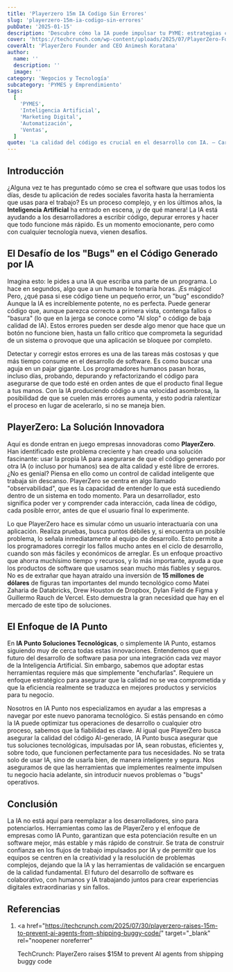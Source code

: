 ```yaml
---
title: 'Playerzero 15m IA Codigo Sin Errores'
slug: 'playerzero-15m-ia-codigo-sin-errores'
pubDate: '2025-01-15'
description: 'Descubre cómo la IA puede impulsar tu PYME: estrategias concretas de marketing, automatización y datos para aumentar ventas.'
cover: 'https://techcrunch.com/wp-content/uploads/2025/07/PlayerZero-Founder-and-CEO-Animesh-Koratana.jpg?w=1024'
coverAlt: 'PlayerZero Founder and CEO Animesh Koratana'
author:
  name: ''
  description: ''
  image: ''
category: 'Negocios y Tecnología'
subcategory: 'PYMES y Emprendimiento'
tags:
  [
    'PYMES',
    'Inteligencia Artificial',
    'Marketing Digital',
    'Automatización',
    'Ventas',
  ]
quote: 'La calidad del código es crucial en el desarrollo con IA. — Carlos Monnery'
---
```

<h2 id="introduccion">Introducción</h2>

¿Alguna vez te has preguntado cómo se crea el software que usas todos los días, desde tu aplicación de redes sociales favorita hasta la herramienta que usas para el trabajo? Es un proceso complejo, y en los últimos años, la <strong>Inteligencia Artificial</strong> ha entrado en escena, ¡y de qué manera! La IA está ayudando a los desarrolladores a escribir código, depurar errores y hacer que todo funcione más rápido. Es un momento emocionante, pero como con cualquier tecnología nueva, vienen desafíos.

<h2 id="el-desafio-de-los-bugs-en-el-codigo-generado-por-ia">
  El Desafío de los "Bugs" en el Código Generado por IA
</h2>

Imagina esto: le pides a una IA que escriba una parte de un programa. Lo hace en segundos, algo que a un humano le tomaría horas. ¡Es mágico! Pero, ¿qué pasa si ese código tiene un pequeño error, un "bug" escondido? Aunque la IA es increíblemente potente, no es perfecta. Puede generar código que, aunque parezca correcto a primera vista, contenga fallos o "basura" (lo que en la jerga se conoce como "AI slop" o código de baja calidad de IA). Estos errores pueden ser desde algo menor que hace que un botón no funcione bien, hasta un fallo crítico que comprometa la seguridad de un sistema o provoque que una aplicación se bloquee por completo.

Detectar y corregir estos errores es una de las tareas más costosas y que más tiempo consume en el desarrollo de software. Es como buscar una aguja en un pajar gigante. Los programadores humanos pasan horas, incluso días, probando, depurando y refactorizando el código para asegurarse de que todo esté en orden antes de que el producto final llegue a tus manos. Con la IA produciendo código a una velocidad asombrosa, la posibilidad de que se cuelen más errores aumenta, y esto podría ralentizar el proceso en lugar de acelerarlo, si no se maneja bien.

<h2 id="playerzero-la-solucion-innovadora">
  PlayerZero: La Solución Innovadora
</h2>

Aquí es donde entran en juego empresas innovadoras como <strong>PlayerZero</strong>. Han identificado este problema creciente y han creado una solución fascinante: usar la propia IA para asegurarse de que el código generado por otra IA (o incluso por humanos) sea de alta calidad y esté libre de errores. ¿No es genial? Piensa en ello como un control de calidad inteligente que trabaja sin descanso. PlayerZero se centra en algo llamado "observabilidad", que es la capacidad de entender lo que está sucediendo dentro de un sistema en todo momento. Para un desarrollador, esto significa poder ver y comprender cada interacción, cada línea de código, cada posible error, antes de que el usuario final lo experimente.

Lo que PlayerZero hace es simular cómo un usuario interactuaría con una aplicación. Realiza pruebas, busca puntos débiles y, si encuentra un posible problema, lo señala inmediatamente al equipo de desarrollo. Esto permite a los programadores corregir los fallos mucho antes en el ciclo de desarrollo, cuando son más fáciles y económicos de arreglar. Es un enfoque proactivo que ahorra muchísimo tiempo y recursos, y lo más importante, ayuda a que los productos de software que usamos sean mucho más fiables y seguros. No es de extrañar que hayan atraído una inversión de <strong>15 millones de dólares</strong> de figuras tan importantes del mundo tecnológico como Matei Zaharia de Databricks, Drew Houston de Dropbox, Dylan Field de Figma y Guillermo Rauch de Vercel. Esto demuestra la gran necesidad que hay en el mercado de este tipo de soluciones.

<h2 id="el-enfoque-de-ia-punto">El Enfoque de IA Punto</h2>

En <strong>IA Punto Soluciones Tecnológicas</strong>, o simplemente IA Punto, estamos siguiendo muy de cerca todas estas innovaciones. Entendemos que el futuro del desarrollo de software pasa por una integración cada vez mayor de la Inteligencia Artificial. Sin embargo, sabemos que adoptar estas herramientas requiere más que simplemente "enchufarlas". Requiere un enfoque estratégico para asegurar que la calidad no se vea comprometida y que la eficiencia realmente se traduzca en mejores productos y servicios para tu negocio.

Nosotros en IA Punto nos especializamos en ayudar a las empresas a navegar por este nuevo panorama tecnológico. Si estás pensando en cómo la IA puede optimizar tus operaciones de desarrollo o cualquier otro proceso, sabemos que la fiabilidad es clave. Al igual que PlayerZero busca asegurar la calidad del código AI-generado, IA Punto busca asegurar que tus soluciones tecnológicas, impulsadas por IA, sean robustas, eficientes y, sobre todo, que funcionen perfectamente para tus necesidades. No se trata solo de usar IA, sino de usarla bien, de manera inteligente y segura. Nos aseguramos de que las herramientas que implementes realmente impulsen tu negocio hacia adelante, sin introducir nuevos problemas o "bugs" operativos.

<h2 id="conclusion">Conclusión</h2>

La IA no está aquí para reemplazar a los desarrolladores, sino para potenciarlos. Herramientas como las de PlayerZero y el enfoque de empresas como IA Punto, garantizan que esta potenciación resulte en un software mejor, más estable y más rápido de construir. Se trata de construir confianza en los flujos de trabajo impulsados por IA y de permitir que los equipos se centren en la creatividad y la resolución de problemas complejos, dejando que la IA y las herramientas de validación se encarguen de la calidad fundamental. El futuro del desarrollo de software es colaborativo, con humanos y IA trabajando juntos para crear experiencias digitales extraordinarias y sin fallos.

<h2 id="referencias">Referencias</h2>

1.  <a
      href="https://techcrunch.com/2025/07/30/playerzero-raises-15m-to-prevent-ai-agents-from-shipping-buggy-code/"
      target="_blank"
      rel="noopener noreferrer"
    >
      TechCrunch: PlayerZero raises $15M to prevent AI agents from shipping
      buggy code
    </a>
